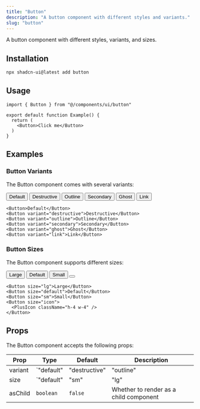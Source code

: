 ```yaml
---
title: "Button"
description: "A button component with different styles and variants."
slug: "button"
---
```




A button component with different styles, variants, and sizes.

## Installation

```bash
npx shadcn-ui@latest add button
```

## Usage

```tsx
import { Button } from "@/components/ui/button"

export default function Example() {
  return (
    <Button>Click me</Button>
  )
}
```

## Examples

### Button Variants

The Button component comes with several variants:

<div className="flex flex-wrap gap-4">
  <Button>Default</Button>
  <Button variant="destructive">Destructive</Button>
  <Button variant="outline">Outline</Button>
  <Button variant="secondary">Secondary</Button>
  <Button variant="ghost">Ghost</Button>
  <Button variant="link">Link</Button>
</div>

```tsx
<Button>Default</Button>
<Button variant="destructive">Destructive</Button>
<Button variant="outline">Outline</Button>
<Button variant="secondary">Secondary</Button>
<Button variant="ghost">Ghost</Button>
<Button variant="link">Link</Button>
```

### Button Sizes

The Button component supports different sizes:

<div className="flex flex-wrap items-center gap-4">
  <Button size="lg">Large</Button>
  <Button size="default">Default</Button>
  <Button size="sm">Small</Button>
  <Button size="icon">
    <PlusIcon className="h-4 w-4" />
  </Button>
</div>

```tsx
<Button size="lg">Large</Button>
<Button size="default">Default</Button>
<Button size="sm">Small</Button>
<Button size="icon">
  <PlusIcon className="h-4 w-4" />
</Button>
```

## Props

The Button component accepts the following props:

| Prop      | Type                                                                                 | Default     | Description                               |
|-----------|--------------------------------------------------------------------------------------|-------------|-------------------------------------------|
| variant   | `"default" | "destructive" | "outline" | "secondary" | "ghost" | "link"` | `"default"` | The visual style of the button           |
| size      | `"default" | "sm" | "lg" | "icon"`                                               | `"default"` | The size of the button                    |
| asChild   | `boolean`                                                                            | `false`     | Whether to render as a child component    |